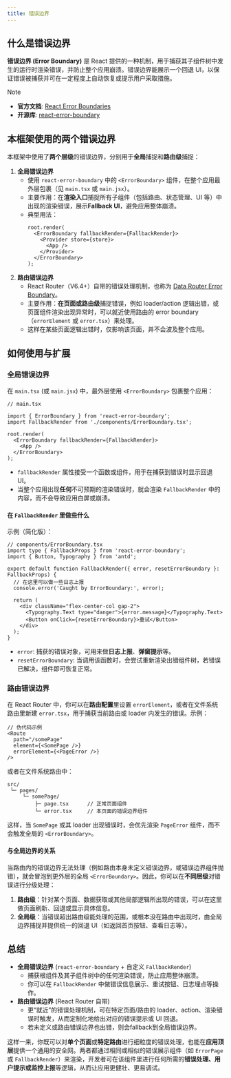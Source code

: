 ```yaml
---
title: 错误边界
---
```


## 什么是错误边界

**错误边界 (Error Boundary)** 是 React 提供的一种机制，用于捕获其子组件树中发生的运行时渲染错误，并防止整个应用崩溃。错误边界能展示一个回退 UI，以保证错误被捕获并可在一定程度上自动恢复或提示用户采取措施。

> [!NOTE]
>
> - **官方文档**: [React Error Boundaries](https://react.dev/reference/react/Component#catching-rendering-errors-with-an-error-boundary)
> - **开源库**: [react-error-boundary](https://github.com/bvaughn/react-error-boundary)

## 本框架使用的两个错误边界

本框架中使用了**两个层级**的错误边界，分别用于**全局**捕捉和**路由级**捕捉：

1. **全局错误边界**
   - 使用 `react-error-boundary` 中的 `<ErrorBoundary>` 组件，在整个应用最外层包裹（见 `main.tsx` 或 `main.jsx`）。
   - 主要作用：在**渲染入口**捕捉所有子组件（包括路由、状态管理、UI 等）中出现的渲染错误，展示**Fallback UI**，避免应用整体崩溃。
   - 典型用法：
     ```tsx
     root.render(
       <ErrorBoundary fallbackRender={FallbackRender}>
         <Provider store={store}>
           <App />
         </Provider>
       </ErrorBoundary>
     );
     ```
2. **路由错误边界**
   - React Router（V6.4+）自带的错误处理机制，也称为 [Data Router Error Boundary](https://reactrouter.com/en/main/start/faq#what-is-an-errorboundary)。
   - 主要作用：**在页面或路由级**捕捉错误，例如 loader/action 逻辑出错，或页面组件渲染出现异常时，可以就近使用路由的 error boundary（`errorElement` 或 `error.tsx`）来处理。
   - 这样在某些页面逻辑出错时，仅影响该页面，并不会波及整个应用。

## 如何使用与扩展

### 全局错误边界

在 `main.tsx` (或 `main.jsx`) 中，最外层使用 `<ErrorBoundary>` 包裹整个应用：

```tsx
// main.tsx

import { ErrorBoundary } from 'react-error-boundary';
import FallbackRender from './components/ErrorBoundary.tsx';

root.render(
  <ErrorBoundary fallbackRender={FallbackRender}>
    <App />
  </ErrorBoundary>
);
```

- `fallbackRender` 属性接受一个函数或组件，用于在捕获到错误时显示回退 UI。
- 当整个应用出现**任何**不可预期的渲染错误时，就会渲染 `FallbackRender` 中的内容，而不会导致应用白屏或崩溃。

#### 在 `FallbackRender` 里做些什么

示例（简化版）：

```tsx
// components/ErrorBoundary.tsx
import type { FallbackProps } from 'react-error-boundary';
import { Button, Typography } from 'antd';

export default function FallbackRender({ error, resetErrorBoundary }: FallbackProps) {
  // 在这里可以做一些日志上报
  console.error('Caught by ErrorBoundary:', error);

  return (
    <div className="flex-center-col gap-2">
      <Typography.Text type="danger">{error.message}</Typography.Text>
      <Button onClick={resetErrorBoundary}>重试</Button>
    </div>
  );
}
```

- `error`: 捕获的错误对象，可用来做**日志上报**、**弹窗提示**等。
- `resetErrorBoundary`: 当调用该函数时，会尝试重新渲染出错组件树，若错误已解决，组件即可恢复正常。

### 路由错误边界

在 React Router 中，你可以在**路由配置**里设置 `errorElement`，或者在文件系统路由里新建 `error.tsx`，用于捕获当前路由或 loader 内发生的错误。示例：

```tsx
// 伪代码示例
<Route
  path="/somePage"
  element={<SomePage />}
  errorElement={<PageError />}
/>
```

或者在文件系统路由中：
```
src/
 └─ pages/
     └─ somePage/
         ├─ page.tsx      // 正常页面组件
         └─ error.tsx     // 本页面的错误边界组件
```

这样，当 `SomePage` 或其 loader 出现错误时，会优先渲染 `PageError` 组件，而不会触发全局的 `<ErrorBoundary>`。

#### 与全局边界的关系

当路由内的错误边界无法处理（例如路由本身未定义错误边界，或错误边界组件抛错），就会冒泡到更外层的全局 `<ErrorBoundary>`。因此，你可以在**不同层级**对错误进行分级处理：

1. **路由级**：针对某个页面、数据获取或其他局部逻辑所出现的错误，可以在这里做页面刷新、回退或显示具体信息。
2. **全局级**：当错误超出路由级能处理的范围，或根本没在路由中出现时，由全局边界捕捉并提供统一的回退 UI（如返回首页按钮、查看日志等）。

## 总结

- **全局错误边界** (`react-error-boundary` + 自定义 `FallbackRender`)
  - 捕获根组件及其子组件树中的任何渲染错误，防止应用整体崩溃。
  - 你可以在 `FallbackRender` 中做错误信息展示、重试按钮、日志埋点等操作。
- **路由错误边界** (React Router 自带)
  - 更“就近”的错误处理机制，可在特定页面/路由的 loader、action、渲染错误时触发，从而定制化地给出对应的错误提示或 UI 回退。
  - 若未定义或路由错误边界也出错，则会fallback到全局错误边界。

这样一来，你既可以对**单个页面**或**特定路由**进行细粒度的错误处理，也能在**应用顶层**提供一个通用的安全网。两者都通过相同或相似的错误展示组件（如 `ErrorPage` 或 `FallbackRender`）来渲染，开发者可在该组件里进行任何所需的**错误处理、用户提示或监控上报**等逻辑，从而让应用更健壮、更易调试。
